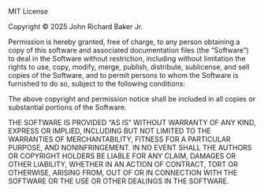 MIT License

Copyright © 2025 John Richard Baker Jr.

Permission is hereby granted, free of charge, to any person obtaining a copy of this software and associated documentation files (the “Software”) to deal in the Software without restriction, including without limitation the rights to use, copy, modify, merge, publish, distribute, sublicense, and sell copies of the Software, and to permit persons to whom the Software is furnished to do so, subject to the following conditions:

The above copyright and permission notice shall be included in all copies or substantial portions of the Software.

THE SOFTWARE IS PROVIDED “AS IS” WITHOUT WARRANTY OF ANY KIND, EXPRESS OR IMPLIED, INCLUDING BUT NOT LIMITED TO THE WARRANTIES OF MERCHANTABILITY, FITNESS FOR A PARTICULAR PURPOSE, AND NONINFRINGEMENT. IN NO EVENT SHALL THE AUTHORS OR COPYRIGHT HOLDERS BE LIABLE FOR ANY CLAIM, DAMAGES OR OTHER LIABILITY, WHETHER IN AN ACTION OF CONTRACT, TORT OR OTHERWISE, ARISING FROM, OUT OF OR IN CONNECTION WITH THE SOFTWARE OR THE USE OR OTHER DEALINGS IN THE SOFTWARE.
